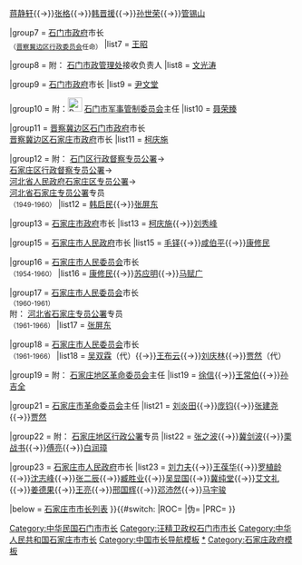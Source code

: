 {{Navbox 
|name  = 石家庄市市长
|title = [[石家庄市]][[石家庄市市长列表|市长]]
|above = [[石家庄市政府]]
|state = {{{state|collapsed}}}
|selected = {{{1}}}
|groupstyle = text-align:left;

|group1 = {{Flagicon|ROC|1912}} [[石门市政公所]]市长
|list1  = [[周化邦]]

|group3 = 附：（日军占领）[[石门治安维持会]]主持
|list3  = [[李汉卿]]

|group5 = {{nowrap begin}}附：{{Flagicon|ROC|1912}} [[石门市政公署筹备处]]主任（又称处长）{{nowrap end}}
|list5  = [[马鹤俦]]

|group6 = {{Flagicon|ROC|1912}}[[File:Flag of the Republic of China-Nanjing (Peace, Anti-Communism, National Construction).svg|25px]] [[石门市公署]]市长
|list6  = [[马鹤俦]]（[[陈卓毅]]曾代理）{{→}}[[蒋静轩]]{{→}}[[张格]]{{→}}[[韩晋援]]{{→}}[[孙世荣]]{{→}}[[管锡山]]

|group7 = {{Flagicon|ROC}} [[石门市政府]]市长<br/><sub>（[[晋察冀边区行政委员会]]任命）</sub>
|list7  = [[王昭 (政治人物)|王昭]]

|group8 = 附：{{Flagicon|ROC}} [[石门市政管理处]]接收负责人
|list8  = [[文光涛]]

|group9 = {{Flagicon|ROC}} [[石门市政府]]市长
|list9  = [[尹文堂]]

|group10 = 附：[[File:People's Liberation Army Flag of the People's Republic of China.svg|25px]] [[中国人民解放军石门市军事管制委员会|石门市军事管制委员会]]主任
|list10  = [[聂荣臻]]

|group11 = {{Flagicon|ROC}} [[晋察冀边区石门市政府]]市长<br/>{{Flagicon|ROC}} [[晋察冀边区石家庄市政府]]市长
|list11  = [[柯庆施]]

|group12 = 附：{{Flagicon|ROC}}{{Flagicon|PRC}} [[石门区行政督察专员公署]]→<br>[[石家庄区行政督察专员公署]]→<br>
[[河北省人民政府石家庄区专员公署]]→<br>[[河北省石家庄专员公署]]专员<br><small>（1949-1960）</small>
|list12  = [[韩启民]]{{→}}[[张屏东]]

|group13 = {{Flagicon|ROC}}{{Flagicon|PRC}} [[石家庄市政府]]市长
|list13  = [[柯庆施]]{{→}}[[刘秀峰]]

|group15 = {{Flagicon|PRC}} [[石家庄市人民政府]]市长
|list15  = [[毛铎]]{{→}}[[咸伯平]]{{→}}[[康修民]]

|group16 = {{Flagicon|PRC}} [[石家庄市人民委员会]]市长<br><small>（1954-1960）</small>
|list16  = [[康修民]]{{→}}[[苏应明]]{{→}}[[马赋广]]

|group17 = {{Flagicon|PRC}} [[石家庄市人民委员会]]市长<br><small>（1960-1961）</small><br>附：{{Flagicon|PRC}} [[河北省石家庄专员公署]]专员<br><small>（1961-1966）</small>
|list17  = [[张屏东]]

|group18 = {{Flagicon|PRC}} [[石家庄市人民委员会]]市长<br><small>（1961-1966）</small>
|list18  = [[吴双霖]]（代）{{→}}[[王布云]]{{→}}[[刘庆林]]{{→}}[[贾然]]（代）

|group19 = 附：{{Flagicon|PRC}} [[石家庄地区革命委员会]]主任
|list19  = [[徐信]]{{→}}[[王常伯]]{{→}}[[孙吉全]]

|group21 = {{Flagicon|PRC}} [[石家庄市革命委员会]]主任
|list21  = [[刘炎田]]{{→}}[[庞钧]]{{→}}[[张建尧]]{{→}}[[贾然]]

|group22 = 附：{{Flagicon|PRC}} [[石家庄地区行政公署]]专员
|list22  = [[张之波]]{{→}}[[冀剑波]]{{→}}[[栗战书]]{{→}}[[傅亮 (官员)|傅亮]]{{→}}[[白润璋]]

|group23 = {{Flagicon|PRC}} [[石家庄市人民政府]]市长
|list23  = [[刘力夫]]{{→}}[[王葆华]]{{→}}[[罗植龄]]{{→}}[[沈志峰]]{{→}}[[张二辰]]{{→}}[[臧胜业]]{{→}}[[吴显国]]{{→}}[[冀纯堂]]{{→}}[[艾文礼]]{{→}}[[姜德果]]{{→}}[[王亮 (1958年)|王亮]]{{→}}[[邢国辉]]{{→}}[[邓沛然]]{{→}}[[马宇骏]]

|below  = [[石家庄市市长列表]]
}}{{#switch:{{{1}}} 
|ROC=[[Category:中华民国石门市市长]]
|伪=[[Category:汪精卫政权石门市市长]]
|PRC=[[Category:中华人民共和国石家庄市市长]]
}}<noinclude>
[[Category:中国市长导航模板]]
[[Category:石家庄市市长|*]]
[[Category:石家庄政府模板]]
</noinclude>